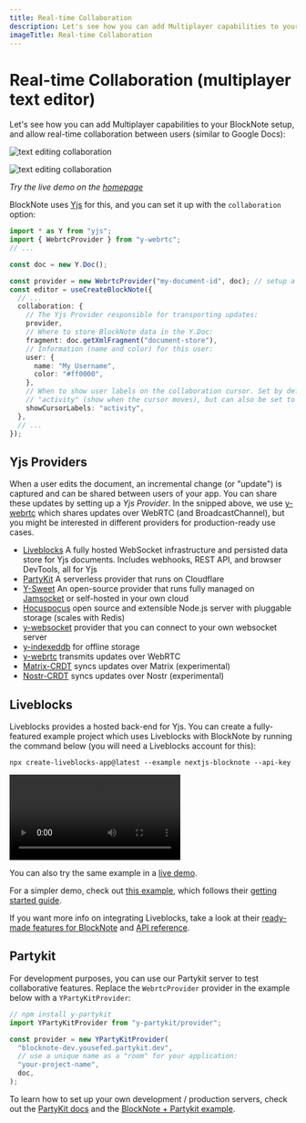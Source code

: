 ```yaml
---
title: Real-time Collaboration
description: Let's see how you can add Multiplayer capabilities to your BlockNote setup, and allow real-time collaboration between users (similar to Google Docs)
imageTitle: Real-time Collaboration
---
```


# Real-time Collaboration (multiplayer text editor)

Let's see how you can add Multiplayer capabilities to your BlockNote setup, and allow real-time collaboration between users (similar to Google Docs):

<Image
  className="border-fd-border block border dark:hidden"
  src="/img/features/collaboration_light.gif"
  alt="text editing collaboration"
  width={300}
  height={300}
/>

<Image
  className="border-fd-border hidden border dark:block"
  src="/img/features/collaboration_dark.gif"
  alt="text editing collaboration"
  width={300}
  height={300}
/>

_Try the live demo on the [homepage](https://www.blocknotejs.org)_

BlockNote uses [Yjs](https://github.com/yjs/yjs) for this, and you can set it up with the `collaboration` option:

```typescript
import * as Y from "yjs";
import { WebrtcProvider } from "y-webrtc";
// ...

const doc = new Y.Doc();

const provider = new WebrtcProvider("my-document-id", doc); // setup a yjs provider (explained below)
const editor = useCreateBlockNote({
  // ...
  collaboration: {
    // The Yjs Provider responsible for transporting updates:
    provider,
    // Where to store BlockNote data in the Y.Doc:
    fragment: doc.getXmlFragment("document-store"),
    // Information (name and color) for this user:
    user: {
      name: "My Username",
      color: "#ff0000",
    },
    // When to show user labels on the collaboration cursor. Set by default to
    // "activity" (show when the cursor moves), but can also be set to "always".
    showCursorLabels: "activity",
  },
  // ...
});
```

## Yjs Providers

When a user edits the document, an incremental change (or "update") is captured and can be shared between users of your app. You can share these updates by setting up a _Yjs Provider_. In the snipped above, we use [y-webrtc](https://github.com/yjs/y-webrtc) which shares updates over WebRTC (and BroadcastChannel), but you might be interested in different providers for production-ready use cases.

- [Liveblocks](https://liveblocks.io/yjs) A fully hosted WebSocket infrastructure and persisted data store for Yjs documents. Includes webhooks, REST API, and browser DevTools, all for Yjs
- [PartyKit](https://www.partykit.io/) A serverless provider that runs on Cloudflare
- [Y-Sweet](https://jamsocket.com/y-sweet) An open-source provider that runs fully managed on [Jamsocket](https://jamsocket.com) or self-hosted in your own cloud
- [Hocuspocus](https://www.hocuspocus.dev/) open source and extensible Node.js server with pluggable storage (scales with Redis)
- [y-websocket](https://github.com/yjs/y-websocket) provider that you can connect to your own websocket server
- [y-indexeddb](https://github.com/yjs/y-indexeddb) for offline storage
- [y-webrtc](https://github.com/yjs/y-webrtc) transmits updates over WebRTC
- [Matrix-CRDT](https://github.com/yousefED/matrix-crdt) syncs updates over Matrix (experimental)
- [Nostr-CRDT](https://github.com/yousefED/nostr-crdt) syncs updates over Nostr (experimental)

## Liveblocks

Liveblocks provides a hosted back-end for Yjs. You can create a fully-featured example project which uses Liveblocks with BlockNote by running the command below (you will need a Liveblocks account for this):

```shell
npx create-liveblocks-app@latest --example nextjs-blocknote --api-key
```

<video
  autoPlay
  loop
  src="/img/screenshots/liveblocks_blocknote_example.mp4"
  aria-label="BlockNote example using Liveblocks Yjs, showing collaboration and DevTools"
/>

You can also try the same example in a [live demo](https://liveblocks.io/examples/collaborative-text-editor/nextjs-blocknote).

For a simpler demo, check out [this example](/docs/examples/collaboration/liveblocks), which follows their [getting started guide](https://liveblocks.io/docs/get-started/react-blocknote).

If you want more info on integrating Liveblocks, take a look at their [ready-made features for BlockNote](https://liveblocks.io/docs/ready-made-features/text-editor/blocknote) and [API reference](https://liveblocks.io/docs/api-reference/liveblocks-react-blocknote#AnchoredThreads).

## Partykit

For development purposes, you can use our Partykit server to test collaborative features. Replace the `WebrtcProvider` provider in the example below with a `YPartyKitProvider`:

```typescript
// npm install y-partykit
import YPartyKitProvider from "y-partykit/provider";

const provider = new YPartyKitProvider(
  "blocknote-dev.yousefed.partykit.dev",
  // use a unique name as a "room" for your application:
  "your-project-name",
  doc,
);
```

To learn how to set up your own development / production servers, check out the [PartyKit docs](https://github.com/partykit/partykit) and the [BlockNote + Partykit example](https://github.com/partykit/partykit/tree/main/examples/blocknote).

[//]: # "# Live demo"
[//]: #
[//]: # "Below, two editors are connected to each other. Note that anything you type is shared live with other visitors of this webpage, so be friendly ;)"
[//]: #
[//]: # "::: sandbox {template=react-ts}"
[//]: #
[//]: # "```typescript-vue /App.tsx"
[//]: # 'import { BlockNoteEditor } from "@blocknote/core";'
[//]: # 'import { BlockNoteView, useCreateBlockNote } from "@blocknote/react";'
[//]: # 'import YPartyKitProvider from "y-partykit/provider";'
[//]: # 'import * as Y from "yjs";'
[//]: # 'import "@blocknote/react/style.css";'
[//]: #
[//]: # "const doc = new Y.Doc();"
[//]: # "const provider = new YPartyKitProvider("
[//]: # '  "blocknote-dev.yousefed.partykit.dev",'
[//]: # '  // use a unique name as a "room" for your application:'
[//]: # '  "docs-demo",'
[//]: # "  doc"
[//]: # ");"
[//]: #
[//]: # "export default function App() {"
[//]: # "  // Creates a new editor instance."
[//]: # "  const editor: BlockNoteEditor | null = useBlockNote({"
[//]: # "    collaboration: {"
[//]: # "      provider,"
[//]: # '      fragment: doc.getXmlFragment("document-store"),'
[//]: # "      user: {"
[//]: # '        name: "User 1",'
[//]: # '        color: "#ff0000",'
[//]: # "      },"
[//]: # "    },"
[//]: # "  });"
[//]: #
[//]: # "  // Renders the editor instance using a React component."
[//]: # '  return <BlockNoteView editor={editor} theme={"{{ getTheme(isDark) }}"} />;'
[//]: # "}"
[//]: # "```"
[//]: #
[//]: # "```css-vue /styles.css [hidden]"
[//]: # "{{ getStyles(isDark) }}"
[//]: # "```"
[//]: #
[//]: # ":::"
[//]: #
[//]: # "::: sandbox {template=react-ts}"
[//]: #
[//]: # "```typescript-vue /App.tsx"
[//]: # 'import { BlockNoteEditor } from "@blocknote/core";'
[//]: # 'import { BlockNoteView, useCreateBlockNote } from "@blocknote/react";'
[//]: # 'import YPartyKitProvider from "y-partykit/provider";'
[//]: # 'import * as Y from "yjs";'
[//]: # 'import "@blocknote/react/style.css";'
[//]: #
[//]: # "const doc = new Y.Doc();"
[//]: # "const provider = new YPartyKitProvider("
[//]: # '  "blocknote-dev.yousefed.partykit.dev",'
[//]: # '  // use a unique name as a "room" for your application:'
[//]: # '  "docs-demo",'
[//]: # "  doc"
[//]: # ");"
[//]: #
[//]: # "export default function App() {"
[//]: # "  // Creates a new editor instance."
[//]: # "  const editor: BlockNoteEditor | null = useBlockNote({"
[//]: # "    collaboration: {"
[//]: # "      provider,"
[//]: # '      fragment: doc.getXmlFragment("document-store"),'
[//]: # "      user: {"
[//]: # '        name: "User 2",'
[//]: # '        color: "#00ff00",'
[//]: # "      },"
[//]: # "    },"
[//]: # "  });"
[//]: #
[//]: # "  // Renders the editor instance using a React component."
[//]: # '  return <BlockNoteView editor={editor} theme={"{{ getTheme(isDark) }}"} />;'
[//]: # "}"
[//]: # "```"
[//]: #
[//]: # "```css-vue /styles.css [hidden]"
[//]: # "{{ getStyles(isDark) }}"
[//]: # "```"
[//]: #
[//]: # ":::"

